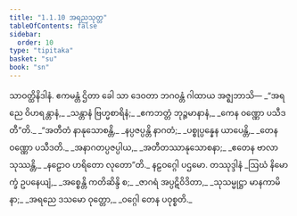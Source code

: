 ```yaml
---
title: "1.1.10 အရညသုတ္တ"
tableOfContents: false
sidebar:
  order: 10
type: "tipitaka"
basket: "su"
book: "sn"
---
```



<DynamicBreadcrumb />

<Division number="10" book="sn" e="ch" v="18" p="280">

<Paragraph number="31" book="sn">
သာဝတ္ထိနိဒါနံ. ဧကမန္တံ ဌိတာ ခေါ သာ ဒေဝတာ ဘဂဝန္တံ ဂါထာယ အဇ္ဈဘာသိ—
</Paragraph>

<Paragraph number="32" type="verses" book="sn">
_“အရညေ ဝိဟရန္တာနံ,_  
_သန္တာနံ ဗြဟ္မစာရိနံ;_  
_ဧကဘတ္တံ ဘုဉ္ဇမာနာနံ,_  
_ကေန ဝဏ္ဏော ပသီဒတီ”တိ._  

</Paragraph>

<Paragraph number="33" type="verses" book="sn">
_“အတီတံ နာနုသောစန္တိ,_  
_နပ္ပဇပ္ပန္တိ နာဂတံ;_  
_ပစ္စုပ္ပန္နေန ယာပေန္တိ,_  
_တေန ဝဏ္ဏော ပသီဒတိ._  

</Paragraph>

<Paragraph number="34" type="verses" book="sn">
_အနာဂတပ္ပဇပ္ပါယ,_  
_အတီတဿာနုသောစနာ;_  
_ဧတေန ဗာလာ သုဿန္တိ,_  
_နဠောဝ ဟရိတော လုတော”တိ._  


</Paragraph>
</Division>

<Paragraph number="35" type="center" book="sn">
နဠဝဂ္ဂေါ ပဌမော.



</Paragraph>

<Paragraph number="36" type="center" book="sn">
တဿုဒ္ဒါနံ


</Paragraph>

<Paragraph number="37" type="verses" book="sn">
_ဩဃံ နိမောက္ခံ ဥပနေယျံ,_  
_အစ္စေန္တိ ကတိဆိန္ဒိ စ;_  
_ဇာဂရံ အပ္ပဋိဝိဒိတာ,_  
_သုသမ္မုဋ္ဌာ မာနကာမိနာ;_  
_အရညေ ဒသမော ဝုတ္တော,_  
_ဝဂ္ဂေါ တေန ပဝုစ္စတိ._
</Paragraph>